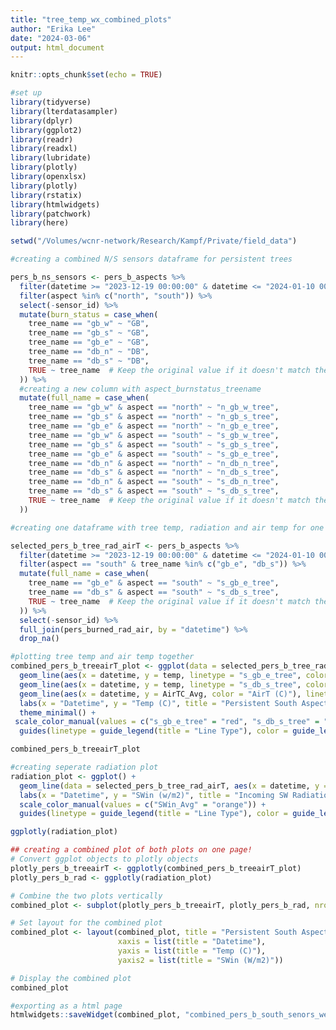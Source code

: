 ```yaml
---
title: "tree_temp_wx_combined_plots"
author: "Erika Lee"
date: "2024-03-06"
output: html_document
---
```


```r
knitr::opts_chunk$set(echo = TRUE)
```

```r
#set up
library(tidyverse)
library(lterdatasampler)
library(dplyr)
library(ggplot2)
library(readr)
library(readxl)
library(lubridate)
library(plotly)
library(openxlsx)
library(plotly)
library(rstatix)
library(htmlwidgets)
library(patchwork)
library(here)

setwd("/Volumes/wcnr-network/Research/Kampf/Private/field_data")
```

```r
#creating a combined N/S sensors dataframe for persistent trees

pers_b_ns_sensors <- pers_b_aspects %>%
  filter(datetime >= "2023-12-19 00:00:00" & datetime <= "2024-01-10 00:00:00") %>%
  filter(aspect %in% c("north", "south")) %>%
  select(-sensor_id) %>%
  mutate(burn_status = case_when(
    tree_name == "gb_w" ~ "GB",
    tree_name == "gb_s" ~ "GB",
    tree_name == "gb_e" ~ "GB",
    tree_name == "db_n" ~ "DB",
    tree_name == "db_s" ~ "DB",
    TRUE ~ tree_name  # Keep the original value if it doesn't match the conditions
  )) %>%
  #creating a new column with aspect_burnstatus_treename
  mutate(full_name = case_when(
    tree_name == "gb_w" & aspect == "north" ~ "n_gb_w_tree",
    tree_name == "gb_s" & aspect == "north" ~ "n_gb_s_tree",
    tree_name == "gb_e" & aspect == "north" ~ "n_gb_e_tree",
    tree_name == "gb_w" & aspect == "south" ~ "s_gb_w_tree",
    tree_name == "gb_s" & aspect == "south" ~ "s_gb_s_tree",
    tree_name == "gb_e" & aspect == "south" ~ "s_gb_e_tree",
    tree_name == "db_n" & aspect == "north" ~ "n_db_n_tree",
    tree_name == "db_s" & aspect == "north" ~ "n_db_s_tree",
    tree_name == "db_n" & aspect == "south" ~ "s_db_n_tree",
    tree_name == "db_s" & aspect == "south" ~ "s_db_s_tree",
    TRUE ~ tree_name  # Keep the original value if it doesn't match the conditions
  ))
```

```r
#creating one dataframe with tree temp, radiation and air temp for one tree

selected_pers_b_tree_rad_airT <- pers_b_aspects %>%
  filter(datetime >= "2023-12-19 00:00:00" & datetime <= "2024-01-10 00:00:00") %>%
  filter(aspect == "south" & tree_name %in% c("gb_e", "db_s")) %>%
  mutate(full_name = case_when(
    tree_name == "gb_e" & aspect == "south" ~ "s_gb_e_tree",
    tree_name == "db_s" & aspect == "south" ~ "s_db_s_tree",
    TRUE ~ tree_name  # Keep the original value if it doesn't match the conditions
  )) %>%
  select(-sensor_id) %>% 
  full_join(pers_burned_rad_air, by = "datetime") %>%
  drop_na()
```

```r
#plotting tree temp and air temp together
combined_pers_b_treeairT_plot <- ggplot(data = selected_pers_b_tree_rad_airT) +
  geom_line(aes(x = datetime, y = temp, linetype = "s_gb_e_tree", color = "s_gb_e_tree"), linetype = "solid", alpha = 0.5) + 
  geom_line(aes(x = datetime, y = temp, linetype = "s_db_s_tree", color = "s_db_s_tree"), linetype = "dashed", alpha = 0.5) +
  geom_line(aes(x = datetime, y = AirTC_Avg, color = "AirT (C)"), linetype = "solid", alpha = 0.5) +
  labs(x = "Datetime", y = "Temp (C)", title = "Persistent South Aspect Sensors Tree Temps and Weather") +
  theme_minimal() +
 scale_color_manual(values = c("s_gb_e_tree" = "red", "s_db_s_tree" = "blue", "AirT (C)" = "green")) +
  guides(linetype = guide_legend(title = "Line Type"), color = guide_legend(title = "Color"))

combined_pers_b_treeairT_plot
```

```r
#creating seperate radiation plot
radiation_plot <- ggplot() +
  geom_line(data = selected_pers_b_tree_rad_airT, aes(x = datetime, y = SWin_Avg, color = "SWin_Avg")) +
  labs(x = "Datetime", y = "SWin (w/m2)", title = "Incoming SW Radiation") +
  scale_color_manual(values = c("SWin_Avg" = "orange")) +
  guides(linetype = guide_legend(title = "Line Type"), color = guide_legend(title = "Color"))

ggplotly(radiation_plot)
```

```r
## creating a combined plot of both plots on one page!
# Convert ggplot objects to plotly objects
plotly_pers_b_treeairT <- ggplotly(combined_pers_b_treeairT_plot)
plotly_pers_b_rad <- ggplotly(radiation_plot)

# Combine the two plots vertically
combined_plot <- subplot(plotly_pers_b_treeairT, plotly_pers_b_rad, nrows = 2, shareX = TRUE)

# Set layout for the combined plot
combined_plot <- layout(combined_plot, title = "Persistent South Aspect Sensors Tree Temps, Air Temp and Incoming SW radiation",
                        xaxis = list(title = "Datetime"),
                        yaxis = list(title = "Temp (C)"), 
                        yaxis2 = list(title = "SWin (W/m2)"))

# Display the combined plot
combined_plot
```

```r
#exporting as a html page
htmlwidgets::saveWidget(combined_plot, "combined_pers_b_south_senors_weather_data.html")
```
